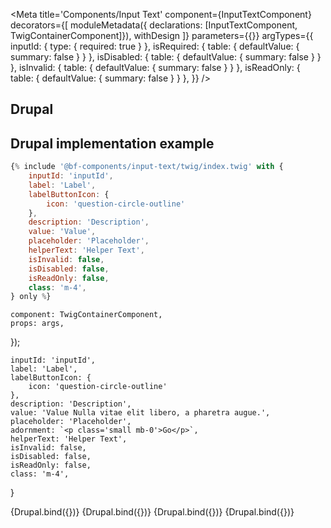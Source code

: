 
<Meta
    title='Components/Input Text'
    component={InputTextComponent}
    decorators={[
        moduleMetadata({ declarations: [InputTextComponent, TwigContainerComponent]}),
        withDesign
    ]}
    parameters={{}}
    argTypes={{
        inputId: {
            type: { required: true }
        },
        isRequired: {
            table: { defaultValue: { summary: false } }
        },
        isDisabled: {
            table: { defaultValue: { summary: false } }
        },
        isInvalid: {
            table: { defaultValue: { summary: false } }
        },
        isReadOnly: {
            table: { defaultValue: { summary: false } }
        },
    }}
/>

<ArgsTable of={InputTextComponent} />

## Drupal

## Drupal implementation example

```jsx
{% include '@bf-components/input-text/twig/index.twig' with {
    inputId: 'inputId',
    label: 'Label',
    labelButtonIcon: {
        icon: 'question-circle-outline'
    },
    description: 'Description',
    value: 'Value',
    placeholder: 'Placeholder',
    helperText: 'Helper Text',
    isInvalid: false,
    isDisabled: false,
    isReadOnly: false,
    class: 'm-4',
} only %}
```

    component: TwigContainerComponent,
    props: args,
});

    inputId: 'inputId',
    label: 'Label',
    labelButtonIcon: {
        icon: 'question-circle-outline'
    },
    description: 'Description',
    value: 'Value Nulla vitae elit libero, a pharetra augue.',
    placeholder: 'Placeholder',
    adornment: `<p class='small mb-0'>Go</p>`,
    helperText: 'Helper Text',
    isInvalid: false,
    isDisabled: false,
    isReadOnly: false,
    class: 'm-4',
}

<Canvas withSource='none'>
    <Story
        name='Drupal'
        args={{
            elementPath: 'components/input-text/_doc/template.drupal',
            ...commonProps
        }}
    >
        {Drupal.bind({})}
    </Story>
</Canvas>

<Canvas withSource='none'>
    <Story
        name='Drupal - with isInvalid'
        args={{
            elementPath: 'components/input-text/_doc/template.drupal',
            ...commonProps,
            isInvalid: true,
            errorMessage: 'Error message.'
        }}
    >
        {Drupal.bind({})}
    </Story>
</Canvas>

<Canvas withSource='none'>
    <Story
        name='Drupal - with isDisabled'
        args={{
            elementPath: 'components/input-text/_doc/template.drupal',
            ...commonProps,
            isDisabled: true,
        }}
    >
        {Drupal.bind({})}
    </Story>
</Canvas>

<Canvas withSource='none'>
    <Story
        name='Drupal - with isReadOnly'
        args={{
            elementPath: 'components/input-text/_doc/template.drupal',
            ...commonProps,
            isReadOnly: true,
        }}
    >
        {Drupal.bind({})}
    </Story>
</Canvas>